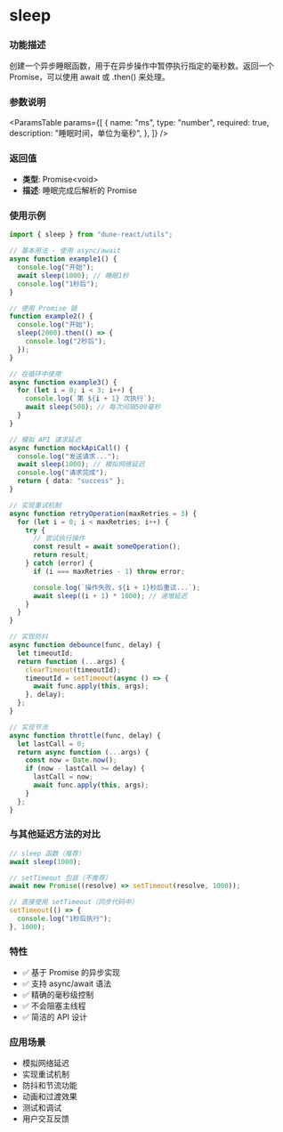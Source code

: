 
<Meta title="Utils/utils-time/sleep(异步睡眠)" />

# sleep

### 功能描述

创建一个异步睡眠函数，用于在异步操作中暂停执行指定的毫秒数。返回一个 Promise，可以使用 await 或 .then() 来处理。

### 参数说明

<ParamsTable
  params={[
    {
      name: "ms",
      type: "number",
      required: true,
      description: "睡眠时间，单位为毫秒",
    },
  ]}
/>

### 返回值

- **类型**: Promise&lt;void&gt;
- **描述**: 睡眠完成后解析的 Promise

### 使用示例

```typescript
import { sleep } from "dune-react/utils";

// 基本用法 - 使用 async/await
async function example1() {
  console.log("开始");
  await sleep(1000); // 睡眠1秒
  console.log("1秒后");
}

// 使用 Promise 链
function example2() {
  console.log("开始");
  sleep(2000).then(() => {
    console.log("2秒后");
  });
}

// 在循环中使用
async function example3() {
  for (let i = 0; i < 3; i++) {
    console.log(`第 ${i + 1} 次执行`);
    await sleep(500); // 每次间隔500毫秒
  }
}

// 模拟 API 请求延迟
async function mockApiCall() {
  console.log("发送请求...");
  await sleep(1000); // 模拟网络延迟
  console.log("请求完成");
  return { data: "success" };
}

// 实现重试机制
async function retryOperation(maxRetries = 3) {
  for (let i = 0; i < maxRetries; i++) {
    try {
      // 尝试执行操作
      const result = await someOperation();
      return result;
    } catch (error) {
      if (i === maxRetries - 1) throw error;

      console.log(`操作失败，${i + 1}秒后重试...`);
      await sleep((i + 1) * 1000); // 递增延迟
    }
  }
}

// 实现防抖
async function debounce(func, delay) {
  let timeoutId;
  return function (...args) {
    clearTimeout(timeoutId);
    timeoutId = setTimeout(async () => {
      await func.apply(this, args);
    }, delay);
  };
}

// 实现节流
async function throttle(func, delay) {
  let lastCall = 0;
  return async function (...args) {
    const now = Date.now();
    if (now - lastCall >= delay) {
      lastCall = now;
      await func.apply(this, args);
    }
  };
}
```

### 与其他延迟方法的对比

```typescript
// sleep 函数（推荐）
await sleep(1000);

// setTimeout 包装（不推荐）
await new Promise((resolve) => setTimeout(resolve, 1000));

// 直接使用 setTimeout（同步代码中）
setTimeout(() => {
  console.log("1秒后执行");
}, 1000);
```

### 特性

- ✅ 基于 Promise 的异步实现
- ✅ 支持 async/await 语法
- ✅ 精确的毫秒级控制
- ✅ 不会阻塞主线程
- ✅ 简洁的 API 设计

### 应用场景

- 模拟网络延迟
- 实现重试机制
- 防抖和节流功能
- 动画和过渡效果
- 测试和调试
- 用户交互反馈
